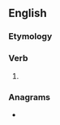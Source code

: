==English==

===Etymology===
{{suffix|escape|eth|lang=en}}

===Verb===
{{head|en|verb form}}

# {{en-archaic third-person singular of|escape}}

===Anagrams===
* {{anagrams|en|cheapest|tepaches}}